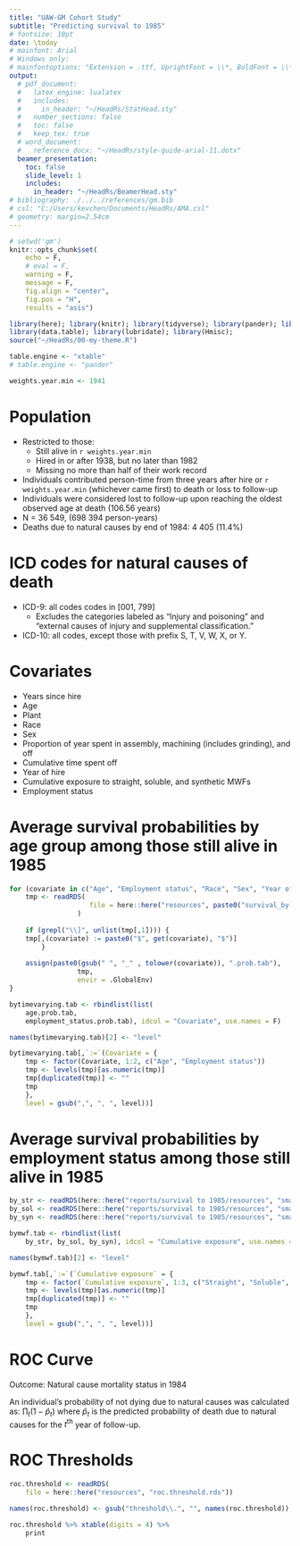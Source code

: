 ```yaml
---
title: "UAW-GM Cohort Study"
subtitle: "Predicting survival to 1985"
# fontsize: 10pt
date: \today
# mainfont: Arial
# Windows only:
# mainfontoptions: "Extension = .ttf, UprightFont = \\*, BoldFont = \\*bd, ItalicFont = \\*i, BoldItalicFont = \\*bi"
output:
  # pdf_document:
  #   latex_engine: lualatex
  #   includes:
  #     in_header: "~/HeadRs/StatHead.sty"
  #   number_sections: false
  #   toc: false
  #   keep_tex: true
  # word_document:
  #   reference_docx: "~/HeadRs/style-guide-arial-11.dotx"
  beamer_presentation:
    toc: false
    slide_level: 1
    includes:
      in_header: "~/HeadRs/BeamerHead.sty"
# bibliography: ./../../references/gm.bib
# csl: "C:/Users/kevchen/Documents/HeadRs/AMA.csl"
# geometry: margin=2.54cm
---
```


```r
# setwd('gm')
knitr::opts_chunk$set(
	echo = F,
	# eval = F,
	warning = F,
	message = F,
	fig.align = "center",
	fig.pos = "H",
	results = "asis")

library(here); library(knitr); library(tidyverse); library(pander); library(xtable)
library(data.table); library(lubridate); library(Hmisc);
source("~/HeadRs/00-my-theme.R")

table.engine <- "xtable"
# table.engine <- "pander"

weights.year.min <- 1941

```

# Population

\linespread{1.5}

- Restricted to those:
	- Still alive in `r weights.year.min`
	- Hired in or after 1938, but no later than 1982
	- Missing no more than half of their work record
- Individuals contributed person-time from three years after hire or `r weights.year.min` (whichever came first) to death or loss to follow-up
- Individuals were considered lost to follow-up upon reaching the oldest observed age at death (106.56 years)
- N = 36 549, (698 394 person-years)
- Deaths due to natural causes by end of 1984: 4 405 (11.4\%)

# ICD codes for natural causes of death

\linespread{1.5}

- ICD-9: all codes codes in [001, 799]
	- Excludes the categories labeled as “Injury and poisoning” and “external causes of injury and supplemental classification.”
- ICD-10: all codes, except those with prefix S, T, V, W, X, or Y.

<!-- # Pooled logistic regression -->

<!-- \linespread{1.25} -->

<!-- We use the pooled logistic regression model to estimate the log-odds of dying due to natural causes by the end of each year of follow-up $t = \left\{1,\ldots, T\right\}$, conditional on the $P$-length covariates vector $\bm{X_t} = \boldsymbol x_t$ and aliveness at the begining of that person-year $Y_{t - 1} = 0$. -->

<!-- $$\log\frac{\widehat{\mathbb P}\left(Y_{t} = 1 \mid \boldsymbol X_{t} = \boldsymbol x_t, \hat{\boldsymbol \beta}, Y_{t - 1} = 0\right)}{1 - \widehat{\mathbb P}\left(Y_{t} = 1 \mid \boldsymbol X_{t} = \boldsymbol x_t, \hat{\boldsymbol \beta}, Y_{t - 1} = 0\right)} -->
<!-- = \hat{\beta}_{0} + \hat{\beta}_1 X_{1t} +  \cdots + \hat{\beta}_P X_{Pt}$$ -->
<!-- where $\hat{\beta}_0, \hat{\beta}_1,\ldots ,\hat{\beta}_P$ are the partial coefficient estimates. -->

# Covariates

\linespread{1.25}

- Years since hire
- Age
- Plant
- Race
- Sex
- Proportion of year spent in assembly, machining (includes grinding), and off
- Cumulative time spent off
- Year of hire
- Cumulative exposure to straight, soluble, and synthetic MWFs
- Employment status
<!-- - Model 1: All covariates coded as categorical variables -->
<!-- - Model 2: Years since hire and age included in penalized splines -->

<!-- # Model 1 results -->

<!-- ```{r} -->
<!-- glm.tab <- readRDS(here::here(paste0("reports/survival to 1985/resources/FU from ", weights.year.min), "small.glm.tab.rds"))  -->
<!-- glm.tab[, `:=`(Covariate = { -->
<!-- 	tmp <- Covariate -->
<!-- 	tmp[duplicated(tmp)] <- "" -->
<!-- 	tmp -->
<!-- })] -->
<!-- ``` -->

<!-- \begin{table}[H] -->
<!-- \begin{adjustbox}{scale=0.75} -->
<!-- \centering -->
<!-- ```{r} -->
<!-- xtable(glm.tab[1:20,-"SE"]) -->
<!-- ``` -->
<!-- \end{adjustbox} -->
<!-- \end{table} -->

<!-- # -->

<!-- ## Model 1 results (continued) -->

<!-- \vspace{2.5pt} -->
<!-- \begin{table}[H] -->
<!-- \begin{adjustbox}{scale=0.75} -->
<!-- \centering -->
<!-- ```{r} -->
<!-- xtable(glm.tab[21:nrow(glm.tab),-"SE"]) -->
<!-- ``` -->
<!-- \end{adjustbox} -->
<!-- \end{table} -->

<!-- # Model 2 results -->

<!-- ```{r} -->
<!-- gam.tab <- readRDS(here::here("reports/survival to 1985/resources", "small.gam.tab.rds")) -->
<!-- gam.tab[, `:=`(Covariate = { -->
<!-- 	tmp <- Covariate -->
<!-- 	tmp[duplicated(tmp)] <- "" -->
<!-- 	tmp -->
<!-- })] -->
<!-- ``` -->

<!-- \begin{table}[H] -->
<!-- \begin{adjustbox}{scale=0.75} -->
<!-- \centering -->
<!-- ```{r} -->
<!-- xtable(gam.tab[1:17,-"SE"]) -->
<!-- ``` -->
<!-- \end{adjustbox} -->
<!-- \end{table} -->

<!-- # -->

<!-- ## Model 2 results (continued) -->

<!-- \vspace{\baselineskip} -->
<!-- \begin{table}[H] -->
<!-- \begin{adjustbox}{scale=0.75} -->
<!-- \centering -->
<!-- ```{r} -->
<!-- xtable(gam.tab[18:nrow(gam.tab),-"SE"]) -->
<!-- ``` -->
<!-- \end{adjustbox} -->
<!-- \end{table} -->
<!-- \vspace{\baselineskip} -->
<!-- \footnotesize Splined terms not shown. -->

<!-- # From log-odds to survival -->

<!-- \linespread{1.25} -->

<!-- 1. Extract the fitted probabilities $\hat p_{ti}$ from the pooled logistic regression (`fitted.values` of an object of class `lm`; the inverse of the link function has already been applied) -->
<!-- 2. For each individual, with obserations ordered by time $t$, take the cumulative product $\prod_t(1 - \hat p_{ti})$ -->
<!-- 3. The cumulative product in each row represents the probability of survival (for natural cause mortality) to the end of that row's year -->

<!-- # Average survival probabilities by race, sex and year of hire among those still alive in 1985 -->

<!-- ```{r} -->
<!-- by_race <- readRDS(here::here("reports/survival to 1985/resources", "small.survival_by_race.rds")) -->
<!-- by_sex <- readRDS(here::here("reports/survival to 1985/resources", "small.survival_by_sex.rds")) -->
<!-- by_yin <- readRDS(here::here("reports/survival to 1985/resources", "small.survival_by_yin.rds")) -->

<!-- bybaseline.tab <- rbindlist(list( -->
<!-- 	by_race, -->
<!-- 	by_sex, -->
<!-- 	by_yin), idcol = "Covariate", use.names = F) -->

<!-- names(bybaseline.tab)[2] <- "level" -->

<!-- bybaseline.tab[,`:=`(Covariate = { -->
<!-- 	tmp <- factor(Covariate, 1:3, c("Race", "Sex", "Year of hire")) -->
<!-- 	tmp <- levels(tmp)[as.numeric(tmp)] -->
<!-- 	tmp[duplicated(tmp)] <- "" -->
<!-- 	tmp -->
<!-- 	}, -->
<!-- 	level = gsub(",", ", ", level))] -->

<!-- ``` -->

<!-- \begin{table}[H] -->
<!-- \begin{adjustbox}{scale=0.75} -->
<!-- \centering -->
<!-- ```{r} -->
<!-- xtable(bybaseline.tab) -->
<!-- ``` -->
<!-- \end{adjustbox} -->
<!-- \end{table} -->

# Average survival probabilities by age group among those still alive in 1985

```r
for (covariate in c("Age", "Employment status", "Race", "Sex", "Year of hire")) {
	tmp <- readRDS(
				 	file = here::here("resources", paste0("survival_by-", gsub(" ", "-" , covariate), ".rds"))
				 )
	
	if (grepl("\\]", unlist(tmp[,1]))) {
	tmp[,(covariate) := paste0("$", get(covariate), "$")]
		}
	
	assign(paste0(gsub(" ", "_" , tolower(covariate)), ".prob.tab"),
				 tmp,
				 envir = .GlobalEnv)
}

bytimevarying.tab <- rbindlist(list(
	age.prob.tab,
	employment_status.prob.tab), idcol = "Covariate", use.names = F)

names(bytimevarying.tab)[2] <- "level"

bytimevarying.tab[,`:=`(Covariate = {
	tmp <- factor(Covariate, 1:2, c("Age", "Employment status"))
	tmp <- levels(tmp)[as.numeric(tmp)]
	tmp[duplicated(tmp)] <- ""
	tmp
	},
	level = gsub(",", ", ", level))]

```

\begin{table}[H]
\begin{adjustbox}{scale=0.75}
\centering
```r
xtable(age.prob.tab)
```
\end{adjustbox}
\end{table}

# Average survival probabilities by employment status among those still alive in 1985

\begin{table}[H]
\begin{adjustbox}{scale=0.75}
\centering
```r
xtable(employment_status.prob.tab)
```
\end{adjustbox}
\end{table}

<!-- # Average survival probabilities by MWF exposure among those still alive in 1985 -->

```r
by_str <- readRDS(here::here("reports/survival to 1985/resources", "small.survival_by_straight.rds"))
by_sol <- readRDS(here::here("reports/survival to 1985/resources", "small.survival_by_soluble.rds"))
by_syn <- readRDS(here::here("reports/survival to 1985/resources", "small.survival_by_synthetic.rds"))

bymwf.tab <- rbindlist(list(
	by_str, by_sol, by_syn), idcol = "Cumulative exposure", use.names = F)

names(bymwf.tab)[2] <- "level"

bymwf.tab[,`:=`(`Cumulative exposure` = {
	tmp <- factor(`Cumulative exposure`, 1:3, c("Straight", "Soluble", "Synthetic"))
	tmp <- levels(tmp)[as.numeric(tmp)]
	tmp[duplicated(tmp)] <- ""
	tmp
	},
	level = gsub(",", ", ", level))]

```

<!-- \begin{table}[H] -->
<!-- \begin{adjustbox}{scale=0.75} -->
<!-- \centering -->
<!-- ```{r} -->
<!-- xtable(bymwf.tab) -->
<!-- ``` -->
<!-- \end{adjustbox} -->
<!-- \end{table} -->

# ROC Curve

\includegraphics[scale=0.85]{`r here::here("reports/survival to 1985/resources", "sl.roc.pdf")`}

\footnotesize

Outcome: Natural cause mortality status in 1984

An individual's probability of not dying due to natural causes was calculated as: $\prod_t(1 - \hat p_t)$ where $\hat p_t$ is the predicted probability of death due to natural causes for the $t^\text{th}$ year of follow-up.

# ROC Thresholds

```r
roc.threshold <- readRDS(
	file = here::here("resources", "roc.threshold.rds"))

names(roc.threshold) <- gsub("threshold\\.", "", names(roc.threshold))

roc.threshold %>% xtable(digits = 4) %>% 
	print
```